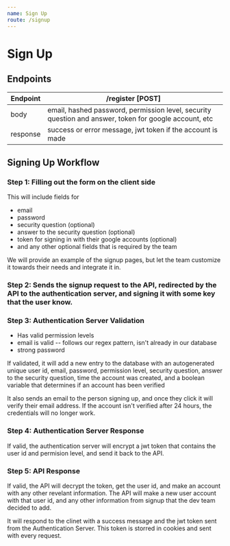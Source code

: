 ```yaml
---
name: Sign Up 
route: /signup
---
```


# Sign Up


## Endpoints 

| Endpoint | /register [POST] |
| ------ | ----------- |
| body   | email, hashed password, permission level, security question and answer, token for google account, etc |
| response | success or error message, jwt token if the account is made |




## Signing Up Workflow

### Step 1: Filling out the form on the client side

This will include fields for 
* email
* password 
* security question (optional)
* answer to the security question (optional)
* token for signing in with their google accounts (optional)
* and any other optional fields that is required by the team

We will provide an example of the signup pages, but let the team customize it towards their needs and integrate it in. 

### Step 2: Sends the signup request to the API, redirected by the API to the authentication server, and signing it with some key that the user know. 

### Step 3: Authentication Server Validation

* Has valid permission levels
* email is valid -- follows our regex pattern, isn't already in our database
* strong password

If validated, it will add a new entry to the database with an autogenerated unique user id, email, password, permission level, security question, answer to the security question, time the account was created, and a boolean variable that determines if an account has been verified

It also sends an email to the person signing up, and once they click it will verify their email address. If the account isn't verified after 24 hours, the credentials will no longer work. 

### Step 4: Authentication Server Response
If valid, the authentication server will encrypt a jwt token that contains the user id and permision level, and send it back to the API.

### Step 5: API Response
If valid, the API will decrypt the token, get the user id, and make an account with any other revelant information. 
The API will make a new user account with that user id, and any other information from signup that the dev team decided to add. 

It will respond to the clinet with a success message and the jwt token sent from the Authentication Server. This token is storred in cookies and sent with every request. 


